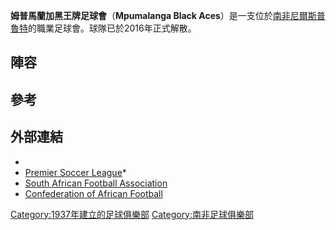 {{Infobox football club
| clubname = 姆普馬蘭加
| dissolved = 2016年
| image    = 
| fullname = Mpumalanga Black Aces<br> Football Club
| nickname = ''Amazayoni (The Zionists)''
| founded  = {{start date and age|df=yes|1937}},<br> ''as Ukhumba Black Aces''
| ground   = [[尼爾斯普魯特|尼爾斯普魯特]][[姆博貝拉球場|姆博貝拉球場]]
| capacity = 40,929
| chairman = Mario Morfou &<br/>George Morfou
| manager  = {{flagicon|RSA}} [[Clive_Barker_(soccer)|Clive Barker]]
| league   = 
| season   = 最後球季<br> 2015–16
| position = 南非超，第 4 位
| pattern_la1=|pattern_b1=|pattern_ra1=
| leftarm1=003366|body1=003366|rightarm1=003366|shorts1=003366|socks1=003366
| pattern_la2=|pattern_b2=|pattern_ra2=
| leftarm2=FFFFFF|body2=FFFFFF|rightarm2=FFFFFF|shorts2=FFFFFF|socks2=003366
}}

'''姆普馬蘭加黑王牌足球會'''（'''Mpumalanga Black Aces'''）是一支位於[[南非|南非]][[尼爾斯普魯特|尼爾斯普魯特]]的職業足球會。球隊已於2016年正式解散。

== 陣容 ==
{{updated|2015年3月12日}}

{{Fs start}}
{{Fs player|no= 1|nat= RSA |pos=GK|name=[[Jackson_Mabokgwane|Jackson Mabokgwane]]}}
{{Fs player|no= 2|nat= Malawi |pos=DF|name=[[Limbikani_Mzava|Limbikani Mzava]]}}
{{Fs player|no= 3|nat= RSA |pos=DF|name=[[Lehlohonolo_Nonyane|Lehlohonolo Nonyane]]}}
{{Fs player|no= 4|nat= RSA |pos=DF|name=[[Vincent_Kobola|Vincent Kobola]]}}
{{Fs player|no= 5|nat= RSA |pos=MF|name=[[Thanduyise_Khuboni|Thanduyise Khuboni]]}}
{{Fs player|no= 6|nat= RSA |pos=DF|name=[[Ashraf_Hendricks|Ashraf Hendricks]]}}
{{Fs player|no= 9|nat= ZAM |pos=FW|name=[[Collins_Mbesuma|Collins Mbesuma]]}}
{{Fs player|no=10|nat= RSA |pos=FW|name=[[Bhongolwethu_Jayiya|Bhongolwethu Jayiya]]}}
{{Fs player|no=11|nat= RSA |pos=MF|name=[[Aubrey_Ngoma|Aubrey Ngoma]]}}
{{Fs player|no=12|nat= RSA |pos=MF|name=[[Aubrey_Modiba|Aubrey Modiba]]}}
{{Fs player|no=13|nat= RSA |pos=MF|name=[[Sifiso_Molefe|Sifiso Molefe]]}}
{{Fs player|no=13|nat= ZAM |pos=MF|name=[[Mulenga_Mukuka|Mulenga Mukuka]]}}
{{Fs player|no=14|nat= RSA |pos=MF|name=[[Cebo_Meyiwa|Cebo Meyiwa]]}}
{{Fs player|no=15|nat= RSA |pos=MF|name=[[Betheul_Tukane|Betheul Tukane]]}}
{{Fs player|no=16|nat= RSA |pos=GK|name=[[Bafana_Nhlapo|Bafana Nhlapo]]}}
{{Fs mid}}
{{Fs player|no=17|nat= RSA |pos=MF|name=[[Given_Mashikinya|Given Mashikinya]]}}
{{Fs player|no=18|nat= RSA |pos=MF|name=[[Dumisani_Zwane|Dumisani Zwane]]}}
{{Fs player|no=19|nat= RSA |pos=MF|name=[[Kgomotso_Koena|Kgomotso Koena]]}}
{{Fs player|no=20|nat= RSA |pos=FW|name=[[Judas_Moseamedi|Judas Moseamedi]]}}
{{Fs player|no=21|nat= RSA |pos=MF|name=[[Lebogang_Manyama|Lebogang Manyama]]}}
{{Fs player|no=22|nat= RSA |pos=DF|name=[[Zamuxolo_Ngalo|Zamuxolo Ngalo]]}}
{{Fs player|no=23|nat= RSA |pos=DF|name=[[Mpho_Matsi|Mpho Matsi]]}}
{{Fs player|no=24|nat= RSA |pos=FW|name=[[Sibusiso_Masina|Sibusiso Masina]]}}
{{Fs player|no=26|nat= RSA |pos=MF|name=[[Thabo_Nodada|Thabo Nodada]]}}
{{Fs player|no=28|nat= RSA |pos=MF|name=[[Charlton_Basson|Charlton Basson]]}}
{{Fs player|no=29|nat= RSA |pos=DF|name=[[Bryce_Moon|Bryce Moon]]}}
{{Fs player|no=30|nat= RSA |pos=DF|name=[[Ricardo_Ndiki|Ricardo Ndiki]]}}
{{Fs player|no=31|nat= RSA |pos=GK|name=[[Shu-Aib_Walters|Shu-Aib Walters]]}}
{{Fs player|no=37|nat= USA |pos=FW|name=[[Nana_Akosah_Bempah|Nana Akosah Bempah]]}}
{{Fs player|no=40|nat= RSA |pos=MF|name=[[Lindokuhle_Mbatha|Lindokuhle Mbatha]]}}
{{Fs end}}

== 參考 ==
{{Reflist}}

== 外部連結 ==
* {{Official website|http://www.blackaces.co.za}}
*[http://www.psl.co.za Premier Soccer League]* {{Wayback|url=http://www.psl.co.za/ |date=20110226082047 }}
*[http://www.safa.net South African Football Association]{{Wayback|url=http://www.safa.net/ |date=20070825115630 }}
*[http://cafonline.com Confederation of African Football]{{Wayback|url=http://cafonline.com/ |date=20080924175122 }}

[[Category:1937年建立的足球俱樂部|Category:1937年建立的足球俱樂部]]
[[Category:南非足球俱樂部|Category:南非足球俱樂部]]